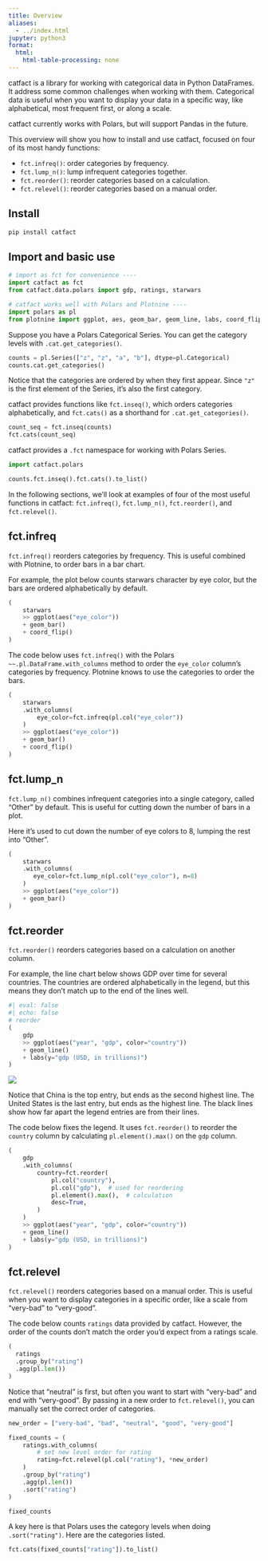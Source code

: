 ```yaml
---
title: Overview
aliases:
  - ../index.html
jupyter: python3
format:
  html:
    html-table-processing: none
---
```


catfact is a library for working with categorical data in Python DataFrames. It address some common challenges when working with them. Categorical data is useful when you want to display your data in a specific way, like alphabetical, most frequent first, or along a scale.

catfact currently works with Polars, but will support Pandas in the future.

This overview will show you how to install and use catfact, focused on four of its most handy functions:

* `fct.infreq()`: order categories by frequency.
* `fct.lump_n()`: lump infrequent categories together.
* `fct.reorder()`: reorder categories based on a calculation.
* `fct.relevel()`: reorder categories based on a manual order.

## Install

```bash
pip install catfact
```


## Import and basic use

```python
# import as fct for convenience ----
import catfact as fct
from catfact.data.polars import gdp, ratings, starwars

# catfact works well with Polars and Plotnine ----
import polars as pl
from plotnine import ggplot, aes, geom_bar, geom_line, labs, coord_flip
```

Suppose you have a Polars Categorical Series. You can get the category levels with `.cat.get_categories()`. 

```python
counts = pl.Series(["z", "z", "a", "b"], dtype=pl.Categorical)
counts.cat.get_categories()
```

Notice that the categories are ordered by when they first appear. Since `"z"` is the first element of the Series, it's also the first category.

catfact provides functions like `fct.inseq()`, which orders categories alphabetically, and `fct.cats()` as a shorthand for `.cat.get_categories()`.

```python
count_seq = fct.inseq(counts)
fct.cats(count_seq)
```

:::{.callout-note title="Using the Polars fct namespace"}

catfact provides a `.fct` namespace for working with Polars Series.

```python
import catfact.polars

counts.fct.inseq().fct.cats().to_list()
```

:::

In the following sections, we'll look at examples of four of the most useful functions in catfact: `fct.infreq()`, `fct.lump_n()`, `fct.reorder()`, and `fct.relevel()`.

## fct.infreq

`fct.infreq()` reorders categories by frequency. This is useful combined with Plotnine, to order bars in a bar chart.

For example, the plot below counts starwars character by eye color, but the bars are ordered alphabetically by default.

```python
(
    starwars
    >> ggplot(aes("eye_color"))
    + geom_bar()
    + coord_flip()
)
```

The code below uses `fct.infreq()` with the Polars `~~.pl.DataFrame.with_columns` method to order the `eye_color` column's categories by frequency. Plotnine knows to use the categories to order the bars.


```python
(
    starwars
    .with_columns(
        eye_color=fct.infreq(pl.col("eye_color"))
    )
    >> ggplot(aes("eye_color"))
    + geom_bar()
    + coord_flip()
)
```

## fct.lump_n

`fct.lump_n()` combines infrequent categories into a single category, called "Other" by default. This is useful for cutting down the number of bars in a plot.

Here it's used to cut down the number of eye colors to 8, lumping the rest into "Other".

```python
(
    starwars
    .with_columns(
       eye_color=fct.lump_n(pl.col("eye_color"), n=8)
    )
    >> ggplot(aes("eye_color"))
    + geom_bar()
)
```


## fct.reorder

`fct.reorder()` reorders categories based on a calculation on another column.

For example, the line chart below shows GDP over time for several countries. The countries are ordered alphabetically in the legend, but this means they don't match up to the end of the lines well.

```python
#| eval: false
#| echo: false
# reorder
(
    gdp
    >> ggplot(aes("year", "gdp", color="country"))
    + geom_line()
    + labs(y="gdp (USD, in trillions)")
)
```

![](./assets/gdp-reorder-motivation.png)

Notice that China is the top entry, but ends as the second highest line. The United States is the last entry, but ends as the highest line. The black lines show how far apart the legend entries are from their lines. 

The code below fixes the legend. It uses `fct.reorder()` to reorder the `country` column by calculating `pl.element().max()` on the `gdp` column.

```python
(
    gdp
    .with_columns(
        country=fct.reorder(
            pl.col("country"),
            pl.col("gdp"),  # used for reordering
            pl.element().max(),  # calculation
            desc=True,
        )
    )
    >> ggplot(aes("year", "gdp", color="country"))
    + geom_line()
    + labs(y="gdp (USD, in trillions)")
)

```

## fct.relevel

`fct.relevel()` reorders categories based on a manual order. This is useful when you want to display categories in a specific order, like a scale from "very-bad" to "very-good".

The code below counts `ratings` data provided by catfact. However, the order of the counts don't match the order you'd expect from a ratings scale.

```python
(
  ratings
  .group_by("rating")
  .agg(pl.len())
)
```

Notice that "neutral" is first, but often you want to start with "very-bad" and end with "very-good". By passing in a new order to `fct.relevel()`, you can manually set the correct order of categories.

```python
new_order = ["very-bad", "bad", "neutral", "good", "very-good"]

fixed_counts = (
    ratings.with_columns(
        # set new level order for rating
        rating=fct.relevel(pl.col("rating"), *new_order)
    )
    .group_by("rating")
    .agg(pl.len())
    .sort("rating")
)

fixed_counts
```

A key here is that Polars uses the category levels when doing `.sort("rating")`. Here are the categories listed.

```python
fct.cats(fixed_counts["rating"]).to_list()
```

